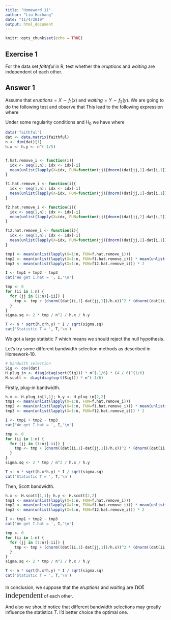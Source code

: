 ```yaml
---
title: "Homeword 11"
author: "Liu Huihang"
date: "11/4/2019"
output: html_document
---
```


```r
knitr::opts_chunk$set(echo = TRUE)
```

## Exercise 1

For the data set *faithful* in R, test whether the *eruptions* and *waiting* are independent of each other. 

## Answer 1

Assume that *eruptions*$=X\sim f_1(x)$ and  *waiting*$=Y\sim f_2(y)$.
We are going to do the following test
\begin{equation}
  H_0: \; f(x,y) = f_1(x) f_2(y) \Leftrightarrow H_1: \; f(x,y) \neq f_1(x) f_2(y)
\end{equation}
and observe that
\begin{equation}
  \begin{split} 
    I & =  
    \int\left[f(x, y)-f_{1}(x) f_{2}(y)\right]^{2} d x d y \\
    & = \int f(x, y) d F(x, y)+\int f_{1}(x) d F_{1}(x) \int f_{2}(y) d F_{2}(y) - 2 \int f_{1}(x) f_{2}(y) d F(x, y) \\
    & = E f(X, Y)+E\left[f_{1}(X)\right] E\left[f_{2}(Y)\right]-2 E\left[f_{1}(X) f_{2}(Y)\right] 
  \end{split}
\end{equation}
This lead to the following expression
\begin{equation}
    \hat{I} 
    =\frac{1}{n} \sum_{i=1}^{n} \hat{f}_{-i}\left(X_{i}, Y_{i}\right)
    +\frac{1}{n^{2}} \sum_{i=1}^{n} \sum_{j=1}^{n} \hat{f}_{1,-i}\left(X_{i}\right) \hat{f}_{2,-j}\left(Y_{j}\right) 
    -\frac{2}{n} \sum_{i=1}^{n} \hat{f}_{1,-i}\left(X_{i}\right) \hat{f}_{2,-i}\left(Y_{i}\right) 
\end{equation}
where
\begin{equation}
  \begin{split}
    \hat{f}_{-i}\left(X_{i}, Y_{i}\right) & = \frac{1}{n-1} \sum_{j \neq i} K_{h_{x}}\left(X_{j}-X_{i}\right) K_{h_{y}}\left(Y_{j}-Y_{i}\right) \\ 
    \hat{f}_{1,-i}\left(X_{i}\right) & = \frac{1}{n-1} \sum_{j \neq i} K_{h_{x}}\left(X_{j}-X_{i}\right), \\ 
    \hat{f}_{2,-i}\left(Y_{i}\right) & = \frac{1}{n-1} \sum_{j \neq i} K_{h_{y}}\left(Y_{j}-Y_{i}\right), \\ 
    K_{h_{x}}\left(X_{j}-X_{i}\right) & = \frac{1}{h_{x}} K\left( \frac{X_{i}-X_{j}}{h_{x}} \right), \\ 
    K_{h_{y}}\left(Y_{j}-Y_{i}\right) & = \frac{1}{h_{y}} K\left( \frac{Y_{i}-Y_{j}}{h_{y}} \right).
  \end{split}
\end{equation}

Under some regularity conditions and $H_0$ we have
\begin{equation}
    T  =  \frac{n \left( h_{x} h_{y} \right)^{1/2} \hat{I}}{\hat{\sigma}} \leadsto N(0,1) 
\end{equation}
where
\begin{equation*}
    \hat{\sigma}^{2} = 2\left(n^{2} h_{x} h_{y}\right)^{-1} \sum_{i=1}^{n} \sum_{j \neq i}^{n} K^{2}\left(\frac{X_{i}-X_{j}}{h_{x}}\right) K^{2}\left(\frac{Y_{i}-Y_{j}}{h_{y}}\right) 
\end{equation*}

```r
data('faithful')
dat <- data.matrix(faithful)
n <- dim(dat)[1]
h.x <- h.y <- n^(-1/5)


f.hat.remove_i <- function(i){
  idx <- seq(1,n); idx <- idx[-i]
  mean(unlist(lapply(X=idx, FUN=function(jj){dnorm((dat[jj,1]-dat[i,1])/h.x) * dnorm((dat[jj,2]-dat[i,2])/h.y) / h.x / h.y})))
}

f1.hat.remove_i <- function(i){
  idx <- seq(1,n); idx <- idx[-i]
  mean(unlist(lapply(X=idx, FUN=function(jj){dnorm((dat[jj,1]-dat[i,1])/h.x) / h.x })))
}

f2.hat.remove_i <- function(i){
  idx <- seq(1,n); idx <- idx[-i]
  mean(unlist(lapply(X=idx, FUN=function(jj){dnorm((dat[jj,2]-dat[i,2])/h.y) / h.y})))
}

f12.hat.remove_i <- function(i){
  idx <- seq(1,n); idx <- idx[-i]
  mean(unlist(lapply(X=idx, FUN=function(jj){dnorm((dat[jj,1]-dat[i,1])/h.x) / h.x }))) * mean(unlist(lapply(X=idx, FUN=function(jj){dnorm((dat[jj,2]-dat[i,2])/h.y) / h.y})))
}

tmp1 <- mean(unlist(lapply(X=1:n, FUN=f.hat.remove_i)))
tmp2 <- mean(unlist(lapply(X=1:n, FUN=f1.hat.remove_i))) * mean(unlist(lapply(X=1:n, FUN=f2.hat.remove_i)))
tmp3 <- mean(unlist(lapply(X=1:n, FUN=f12.hat.remove_i))) * 2

I <- tmp1 + tmp2 - tmp3
cat('We get I.hat = ', I,'\n')

tmp <- 0
for (ii in 1:n) {
  for (jj in (1:n)[-ii]) {
    tmp <- tmp + (dnorm((dat[ii,1]-dat[jj,1])/h.x))^2 * (dnorm((dat[ii,2]-dat[jj,2])/h.y))^2 
  }
}
sigma.sq <- 2 * tmp / n^2 / h.x / h.y

T <- n * sqrt(h.x*h.y) * I / sqrt(sigma.sq)
cat('Statistic T = ', T,'\n')
```

We got a large statistic $T$ which means we should reject the null hypothesis.

Let's try some different bandwidth selection methods as described in  Homework-10.

```r
# bandwith selection
Sig <- cov(dat)
H.plug_in <- diag(diag(sqrt(Sig))) * n^(-1/6) * (4 / 6)^(1/6)
H.scott <- diag(diag(sqrt(Sig))) * n^(-1/6)
```

Firstly, plug-in bandwidth.
```r
h.x <- H.plug_in[1,1]; h.y <- H.plug_in[2,2]
tmp1 <- mean(unlist(lapply(X=1:n, FUN=f.hat.remove_i)))
tmp2 <- mean(unlist(lapply(X=1:n, FUN=f1.hat.remove_i))) * mean(unlist(lapply(X=1:n, FUN=f2.hat.remove_i)))
tmp3 <- mean(unlist(lapply(X=1:n, FUN=f12.hat.remove_i))) * 2

I <- tmp1 + tmp2 - tmp3
cat('We get I.hat = ', I,'\n')

tmp <- 0
for (ii in 1:n) {
  for (jj in (1:n)[-ii]) {
    tmp <- tmp + (dnorm((dat[ii,1]-dat[jj,1])/h.x))^2 * (dnorm((dat[ii,2]-dat[jj,2])/h.y))^2 
  }
}
sigma.sq <- 2 * tmp / n^2 / h.x / h.y

T <- n * sqrt(h.x*h.y) * I / sqrt(sigma.sq)
cat('Statistic T = ', T,'\n')
```

Then, Scott bandwidth.
```r
h.x <- H.scott[1,1]; h.y <- H.scott[2,2]
tmp1 <- mean(unlist(lapply(X=1:n, FUN=f.hat.remove_i)))
tmp2 <- mean(unlist(lapply(X=1:n, FUN=f1.hat.remove_i))) * mean(unlist(lapply(X=1:n, FUN=f2.hat.remove_i)))
tmp3 <- mean(unlist(lapply(X=1:n, FUN=f12.hat.remove_i))) * 2

I <- tmp1 + tmp2 - tmp3
cat('We get I.hat = ', I,'\n')

tmp <- 0
for (ii in 1:n) {
  for (jj in (1:n)[-ii]) {
    tmp <- tmp + (dnorm((dat[ii,1]-dat[jj,1])/h.x))^2 * (dnorm((dat[ii,2]-dat[jj,2])/h.y))^2 
  }
}
sigma.sq <- 2 * tmp / n^2 / h.x / h.y

T <- n * sqrt(h.x*h.y) * I / sqrt(sigma.sq)
cat('Statistic T = ', T,'\n')
```

In conclusion, we suppose that the *eruptions* and *waiting* are <font face="times" size=5>not independent</font> of each other. 

And also we should notice that different bandwidth selections may greatly influence the statistics $T$. I'd better choice the optimal one.